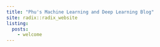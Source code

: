 ```yaml
---
title: "Phu's Machine Learning and Deep Learning Blog"
site: radix::radix_website
listing: 
  posts:
    - welcome
---
```

